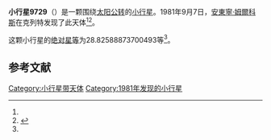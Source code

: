 {{Infobox planet
| bgcolour = #FFFFC0
| name = 9729
| symbol = 
| image = 
| caption = 
| discovery = yes
| discovery_ref = 
| discoverer = [[安東寧·姆爾科斯|安東寧·姆爾科斯]]
| discovery_site = [[克列特|克列特]] 
| discovered = 1981年9月7日
| designations = yes
| mp_name = 
| named_after = 
| alt_names = 1981 RQ/ 1985 QU
| mp_category = [[主带小行星|主带小行星]]
| orbit_ref = <ref name="a">[http://ssd.jpl.nasa.gov/sbdb.cgi?sstr=9729 9729] {{Wayback|url=http://ssd.jpl.nasa.gov/sbdb.cgi?sstr=9729 |date=20110609200350 }}，小行星數據庫瀏覽器（JPL Small-Body Database Browser）－[[美国国家航空航天局|美国国家航空航天局]]喷气推进实验室</ref>
| epoch = 2456400.5 (2013年4月18日更新)
| aphelion = {{convert|3.054157420402122|AU|km|3|abbr=on|lk=out}}
| perihelion = {{convert|2.103932045816032|AU|km|3|abbr=on}}
| semimajor = {{convert|2.579044733109077|AU|km|3|abbr=on}}
| eccentricity = 0.184220414
| period = 1512.818195 [[日|日]]<br />4.14[[儒略年|儒略年]]
| avg_speed = 
| inclination = 13.09900545771763
| asc_node = 335.9393716325571
| mean_anomaly = 
| arg_peri = 28.82588873700493
| satellites = 
| physical_characteristics = yes
| dimensions = 
| mass = 
| density = 
| surface_grav = 
| escape_velocity = 
| sidereal_day = 
| axial_tilt = 
| pole_ecliptic_lat = 
| pole_ecliptic_lon = 
| albedo = 
| temperatures= 
| temp_name1 = 
| mean_temp_1 = 
| max_temp_1 = 
| temp_name2 = 
| max_temp_2 = 
| spectral_type = 
| abs_magnitude = 28.82588873700493
}}

'''小行星9729'''（{{lang-en|9729}}）是一颗围绕[[太阳|太阳]][[公转|公转]]的[[小行星|小行星]]。1981年9月7日，[[安東寧·姆爾科斯|安東寧·姆爾科斯]]在克列特发现了此天体<ref name="a" /><ref>{{cite news|title=小行星列表|url=http://cfa-www.harvard.edu/iau/lists/NumberedMPs.txt|accessdate=2013-07-08|newspaper=哈佛大学|archive-date=2008-05-17|archive-url=https://web.archive.org/web/20080517010638/http://cfa-www.harvard.edu/iau/lists/NumberedMPs.txt|dead-url=no}}</ref>。

这颗小行星的[[绝对星等|绝对星等]]为28.82588873700493等<ref name="a" />。

==参考文献==
{{reflist}}
{{Minor Planet Number|[[小行星9728|小行星9728]]|[[小行星9730|小行星9730]]}}

{{小天体}}

[[Category:小行星带天体|Category:小行星带天体]]
[[Category:1981年发现的小行星|Category:1981年发现的小行星]]

{{asteroid-stub}}